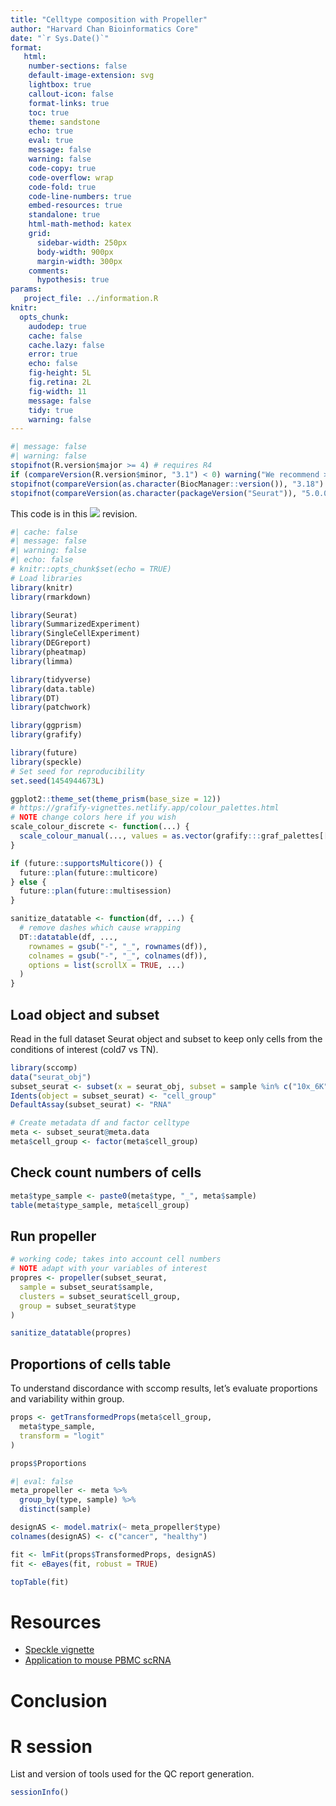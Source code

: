 ```yaml
---
title: "Celltype composition with Propeller"
author: "Harvard Chan Bioinformatics Core"
date: "`r Sys.Date()`"
format:
   html:
    number-sections: false
    default-image-extension: svg
    lightbox: true
    callout-icon: false
    format-links: true
    toc: true
    theme: sandstone
    echo: true
    eval: true
    message: false
    warning: false
    code-copy: true
    code-overflow: wrap
    code-fold: true
    code-line-numbers: true
    embed-resources: true
    standalone: true
    html-math-method: katex
    grid:
      sidebar-width: 250px
      body-width: 900px
      margin-width: 300px
    comments:
      hypothesis: true
params:
   project_file: ../information.R
knitr:
  opts_chunk:
    audodep: true
    cache: false
    cache.lazy: false
    error: true
    echo: false
    fig-height: 5L
    fig.retina: 2L
    fig-width: 11
    message: false
    tidy: true
    warning: false
---
```


```r
#| message: false
#| warning: false
stopifnot(R.version$major >= 4) # requires R4
if (compareVersion(R.version$minor, "3.1") < 0) warning("We recommend >= R4.3.1")
stopifnot(compareVersion(as.character(BiocManager::version()), "3.18") >= 0)
stopifnot(compareVersion(as.character(packageVersion("Seurat")), "5.0.0") >= 0)
```

This code is in this ![](https://img.shields.io/badge/status-draft-grey) revision.


```r
#| cache: false
#| message: false
#| warning: false
#| echo: false
# knitr::opts_chunk$set(echo = TRUE)
# Load libraries
library(knitr)
library(rmarkdown)

library(Seurat)
library(SummarizedExperiment)
library(SingleCellExperiment)
library(DEGreport)
library(pheatmap)
library(limma)

library(tidyverse)
library(data.table)
library(DT)
library(patchwork)

library(ggprism)
library(grafify)

library(future)
library(speckle)
# Set seed for reproducibility
set.seed(1454944673L)

ggplot2::theme_set(theme_prism(base_size = 12))
# https://grafify-vignettes.netlify.app/colour_palettes.html
# NOTE change colors here if you wish
scale_colour_discrete <- function(...) {
  scale_colour_manual(..., values = as.vector(grafify:::graf_palettes[["kelly"]]))
}

if (future::supportsMulticore()) {
  future::plan(future::multicore)
} else {
  future::plan(future::multisession)
}
```

```r
sanitize_datatable <- function(df, ...) {
  # remove dashes which cause wrapping
  DT::datatable(df, ...,
    rownames = gsub("-", "_", rownames(df)),
    colnames = gsub("-", "_", colnames(df)),
    options = list(scrollX = TRUE, ...)
  )
}
```

## Load object and subset
Read in the full dataset Seurat object and subset to keep only cells from the conditions of interest (cold7 vs TN).

```r
library(sccomp)
data("seurat_obj")
subset_seurat <- subset(x = seurat_obj, subset = sample %in% c("10x_6K", "SCP424_pbmc1", "SI-GA-G6", "SI-GA-H3"))
Idents(object = subset_seurat) <- "cell_group"
DefaultAssay(subset_seurat) <- "RNA"

# Create metadata df and factor celltype
meta <- subset_seurat@meta.data
meta$cell_group <- factor(meta$cell_group)
```

## Check count numbers of cells

```r
meta$type_sample <- paste0(meta$type, "_", meta$sample)
table(meta$type_sample, meta$cell_group)
```

## Run propeller

```r
# working code; takes into account cell numbers
# NOTE adapt with your variables of interest
propres <- propeller(subset_seurat,
  sample = subset_seurat$sample,
  clusters = subset_seurat$cell_group,
  group = subset_seurat$type
)

sanitize_datatable(propres)
```

## Proportions of cells table

To understand discordance with sccomp results, let's evaluate proportions and variability within group. 


```r
props <- getTransformedProps(meta$cell_group,
  meta$type_sample,
  transform = "logit"
)

props$Proportions
```

```r
#| eval: false
meta_propeller <- meta %>%
  group_by(type, sample) %>%
  distinct(sample)

designAS <- model.matrix(~ meta_propeller$type)
colnames(designAS) <- c("cancer", "healthy")

fit <- lmFit(props$TransformedProps, designAS)
fit <- eBayes(fit, robust = TRUE)

topTable(fit)
```
# Resources

* [Speckle vignette](http://127.0.0.1:29356/library/speckle/doc/speckle.html#finding-significant-differences-in-cell-type-proportions-using-propeller)
* [Application to mouse PBMC scRNA](https://phipsonlab.github.io/propeller-paper-analysis/RealDataAnalysis.html#Young_vs_Old)

# Conclusion

# R session

List and version of tools used for the QC report generation.

```r
sessionInfo()
```


